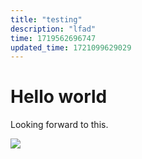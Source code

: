 ```yaml
---
title: "testing"
description: "lfad"
time: 1719562696747 
updated_time: 1721099629029
---
```

Hello world
===========

Looking forward to this.

![](https://raw.githubusercontent.com/Edantuti/fun-hai/main/assets/agad.jpeg)
  